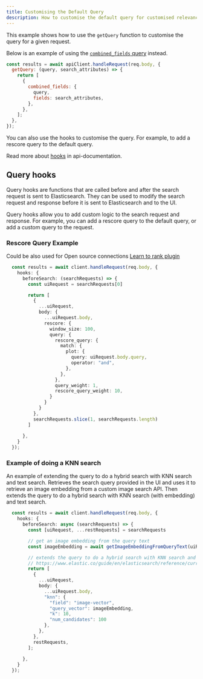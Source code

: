 ```yaml
---
title: Customising the Default Query
description: How to customise the default query for customised relevance
---
```


This example shows how to use the `getQuery` function to customise the query for a given request.

Below is an example of using the [`combined_fields` query](https://www.elastic.co/guide/en/elasticsearch/reference/current/query-dsl-combined-fields-query.html) instead.

```js
const results = await apiClient.handleRequest(req.body, {
  getQuery: (query, search_attributes) => {
    return [
      {
        combined_fields: {
          query,
          fields: search_attributes,
        },
      },
    ];
  },
});
```

You can also use the hooks to customise the query. For example, to add a rescore query to the default query.

Read more about [hooks](/docs/api-documentation/api#Hooks) in api-documentation.

## Query hooks

Query hooks are functions that are called before and after the search request is sent to Elasticsearch. They can be used to modify the search request and response before it is sent to Elasticsearch and to the UI.

Query hooks allow you to add custom logic to the search request and response. For example, you can add a rescore query to the default query, or add a custom query to the request.

### Rescore Query Example

Could be also used for Open source connections [Learn to rank plugin](https://elasticsearch-learning-to-rank.readthedocs.io/en/latest/) 

```ts
  const results = await client.handleRequest(req.body, {
    hooks: {
      beforeSearch: (searchRequests) => {
        const uiRequest = searchRequests[0]

        return [
          {
            ...uiRequest,
            body: {
              ...uiRequest.body,
              rescore: {
                window_size: 100,
                query: {
                  rescore_query: {
                    match: {
                      plot: {
                        query: uiRequest.body.query,
                        operator: "and",
                      },
                    },
                  },
                  query_weight: 1,
                  rescore_query_weight: 10,
                }
              }
            }
          },
          searchRequests.slice(1, searchRequests.length)
        ]
        
      },
    }
  });
```

### Example of doing a KNN search

An example of extending the query to do a hybrid search with KNN search and text search. Retrieves the search query provided in the UI and uses it to retrieve an image embedding from a custom image search API. Then extends the query to do a hybrid search with KNN search (with embedding) and text search. 

```ts
  const results = await client.handleRequest(req.body, {
    hooks: {
      beforeSearch: async (searchRequests) => {
        const [uiRequest, ...restRequests] = searchRequests

        // get an image embedding from the query text
        const imageEmbedding = await getImageEmbeddingFromQueryText(uiRequest.params.query)

        // extends the query to do a hybrid search with KNN search and text search
        // https://www.elastic.co/guide/en/elasticsearch/reference/current/knn-search.html
        return [
          {
            ...uiRequest,
            body: {
              ...uiRequest.body,
              "knn": {
                "field": "image-vector",
                "query_vector": imageEmbedding,
                "k": 10,
                "num_candidates": 100
              },
            },
          },
          restRequests,
        ];
        
      },
    }
  });
```


